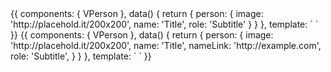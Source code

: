 
<Meta title="Components/Molecules/Person" />

<Canvas>
    <Story name="Person">
        {{
            components: { VPerson },
            data() {
                return {
                    person: {
                        image: 'http://placehold.it/200x200',
                        name: 'Title',
                        role: 'Subtitle'
                    }
                }
            },
            template: `
<v-person
    :person="person"
/>
`
        }}
    </Story>
</Canvas>

<Canvas>
    <Story name="Person with Link">
        {{
            components: { VPerson },
            data() {
                return {
                    person: {
                        image: 'http://placehold.it/200x200',
                        name: 'Title',
                        nameLink: 'http://example.com',
                        role: 'Subtitle',
                    }
                }
            },
            template: `
<v-person
    :person="person"
/>
`
        }}
    </Story>
</Canvas>
